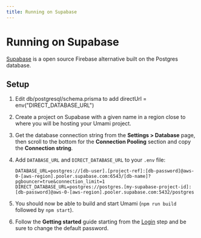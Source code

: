 ```yaml
---
title: Running on Supabase
---
```


# Running on Supabase

[Supabase](https://supabase.com/) is a open source Firebase alternative built on the Postgres database.

## Setup

1. Edit db/postgresql/schema.prisma to add directUrl = env("DIRECT_DATABASE_URL")
2. Create a project on Supabase with a given name in a region close to where you will be hosting your Umami project.
3. Get the database connection string from the **Settings > Database** page, then scroll to the bottom for the **Connection Pooling** section and copy the **Connection string**.
4. Add `DATABASE_URL` and `DIRECT_DATABASE_URL` to your `.env` file:

   ```dotenv
   DATABASE_URL=postgres://[db-user].[project-ref]:[db-password]@aws-0-[aws-region].pooler.supabase.com:6543/[db-name]?pgbouncer=true&connection_limit=1
   DIRECT_DATABASE_URL=postgres://postgres.[my-supabase-project-id]:[db-password]@aws-0-[aws-region].pooler.supabase.com:5432/postgres
   ```

5. You should now be able to build and start Umami (`npm run build` followed by `npm start`).
6. Follow the **Getting started** guide starting from the [Login](/docs/login) step and be sure to change the default password.
